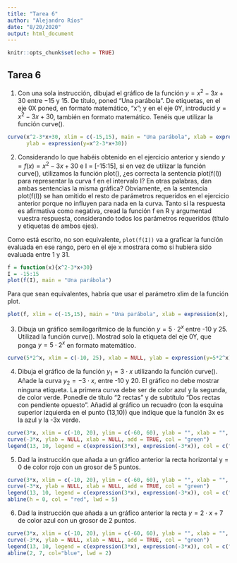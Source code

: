 ```yaml
---
title: "Tarea 6"
author: "Alejandro Ríos"
date: "8/20/2020"
output: html_document
---
```


```r
knitr::opts_chunk$set(echo = TRUE)
```

## Tarea 6

1. Con una sola instrucción, dibujad el gráfico de la función $y=x^2−3x+30$ entre −15 y 15. De título, poned “Una parábola”. De etiquetas, en el eje 0X poned, en formato matemático, "x"; y en el eje 0Y, introducid $y=x^2−3x+30$, también en formato matemático. Tenéis que utilizar la función curve().
```r

curve(x^2-3*x+30, xlim = c(-15,15), main = "Una parábola", xlab = expression(x), 
      ylab = expression(y=x^2-3*x+30))
```

2. Considerando lo que habéis obtenido en el ejercicio anterior y siendo $y = f(x) = x^2−3x+30$ e I = [-15:15], si en vez de utilizar la función curve(), utilizamos la función plot(), ¿es correcta la sentencia plot(f(I)) para representar la curva f en el intervalo I? En otras palabras, dan ambas sentencias la misma gráfica? Obviamente, en la sentencia plot(f(I)) se han omitido el resto de parámetros requeridos en el ejercicio anterior porque no influyen para nada en la curva. Tanto si la respuesta es afirmativa como negativa, cread la función f en R y argumentad vuestra respuesta, considerando todos los parámetros requeridos (título y etiquetas de ambos ejes).

Como está escrito, no son equivalente, `plot(f(I))` va a graficar la función evaluada en ese rango, pero en el eje x mostrara como si hubiera sido evaluada entre 1 y 31.
```r
f = function(x){x^2-3*x+30}
I = -15:15
plot(f(I), main = "Una parábola")
```
Para que sean equivalentes, habría que usar el parámetro xlim de la función plot.
```r
plot(f, xlim = c(-15,15), main = "Una parábola", xlab = expression(x), ylab = expression(x^2-3*x+30))
```

3. Dibuja un gráfico semilogarítmico de la función $y = 5\cdot 2^x$ entre -10 y 25. Utilizad la función curve(). Mostrad solo la etiqueta del eje 0Y, que ponga $y = 5\cdot 2^x$ en formato matemático.
```r
curve(5*2^x, xlim = c(-10, 25), xlab = NULL, ylab = expression(y=5*2^x), log = "y")
```

4. Dibuja el gráfico de la función $y_1 = 3\cdot x$ utilizando la función curve(). Añade la curva $y_2=-3\cdot x$, entre -10 y 20. El gráfico no debe mostrar ninguna etiqueta. La primera curva debe ser de color azul y la segunda, de color verde. Ponedle de título "2 rectas" y de subtítulo "Dos rectas con pendiente opuesto". Añadid al gráfico un recuadro (con la esquina superior izquierda en el punto (13,10)) que indique que la función 3x es la azul y la -3x verde.
```r
curve(3*x, xlim = c(-10, 20), ylim = c(-60, 60), ylab = "", xlab = "", col = "blue", main = "2 rectas", sub = "Dos rectas con pendiente opuesta")
curve(-3*x, ylab = NULL, xlab = NULL, add = TRUE, col = "green")
legend(13, 10, legend = c(expression(3*x), expression(-3*x)), col = c("blue", "green"), lty = c(1, 1))
```
5. Dad la instrucción que añada a un gráfico anterior la recta horizontal y = 0 de color rojo con un grosor de 5 puntos.
```r
curve(3*x, xlim = c(-10, 20), ylim = c(-60, 60), ylab = "", xlab = "", col = "blue", main = "2 rectas", sub = "Dos rectas con pendiente opuesta")
curve(-3*x, ylab = NULL, xlab = NULL, add = TRUE, col = "green")
legend(13, 10, legend = c(expression(3*x), expression(-3*x)), col = c("blue", "green"), lty = c(1, 1))
abline(h = 0, col = "red", lwd = 5)
```

6. Dad la instrucción que añada a un gráfico anterior la recta $y = 2\cdot x+7$ de color azul con un grosor de 2 puntos.
```r
curve(3*x, xlim = c(-10, 20), ylim = c(-60, 60), ylab = "", xlab = "", col = "blue", main = "2 rectas", sub = "Dos rectas con pendiente opuesta")
curve(-3*x, ylab = NULL, xlab = NULL, add = TRUE, col = "green")
legend(13, 10, legend = c(expression(3*x), expression(-3*x)), col = c("blue", "green"), lty = c(1, 1))
abline(2, 7, col="blue", lwd = 2)
```